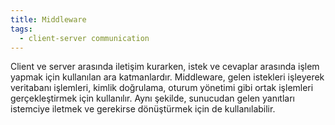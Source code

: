 ```yaml
---
title: Middleware
tags:
  - client-server communication
---
```


Client ve server arasında iletişim kurarken, istek ve cevaplar arasında işlem yapmak için kullanılan ara katmanlardır. Middleware, gelen istekleri işleyerek veritabanı işlemleri, kimlik doğrulama, oturum yönetimi gibi ortak işlemleri gerçekleştirmek için kullanılır. Aynı şekilde, sunucudan gelen yanıtları istemciye iletmek ve gerekirse dönüştürmek için de kullanılabilir.
